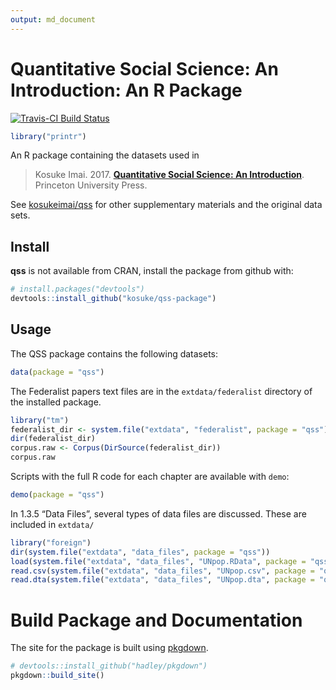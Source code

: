 ```yaml
---
output: md_document
---
```

<!-- DO NOT EDIT README.md directly. Edit README.Rmd -->

# Quantitative Social Science: An Introduction: An R Package

[![Travis-CI Build Status](https://travis-ci.org/kosukeimai/qss-data.svg?branch=master)](https://travis-ci.org/kosukeimai/qss-data)


```r
library("printr")
```

An R package containing the datasets used in

> Kosuke Imai. 2017. **[Quantitative Social Science: An Introduction](http://press.princeton.edu/titles/11025.html)**. Princeton University Press.

See [kosukeimai/qss](https://github.com/kosukeimai/qss) for other supplementary materials
and the original data sets.

## Install

**qss** is not available from CRAN, install the package from github with:
```r
# install.packages("devtools")
devtools::install_github("kosuke/qss-package")
```

## Usage

The QSS package contains the following datasets:
```r
data(package = "qss")
```


The Federalist papers text files are in the `extdata/federalist` directory of the installed package.
```r
library("tm")
federalist_dir <- system.file("extdata", "federalist", package = "qss")
dir(federalist_dir)
corpus.raw <- Corpus(DirSource(federalist_dir))
corpus.raw
```

Scripts with the full R code for each chapter are available with `demo`:
```r
demo(package = "qss")
```

In 1.3.5 "Data Files", several types of data files are discussed.
These are included in `extdata/`
```r
library("foreign")
dir(system.file("extdata", "data_files", package = "qss"))
load(system.file("extdata", "data_files", "UNpop.RData", package = "qss"))
read.csv(system.file("extdata", "data_files", "UNpop.csv", package = "qss"))
read.dta(system.file("extdata", "data_files", "UNpop.dta", package = "qss"))
```

# Build Package and Documentation

The site for the package is built using [pkgdown](https://github.com/hadley/pkgdown).
```r
# devtools::install_github("hadley/pkgdown")
pkgdown::build_site()
```




